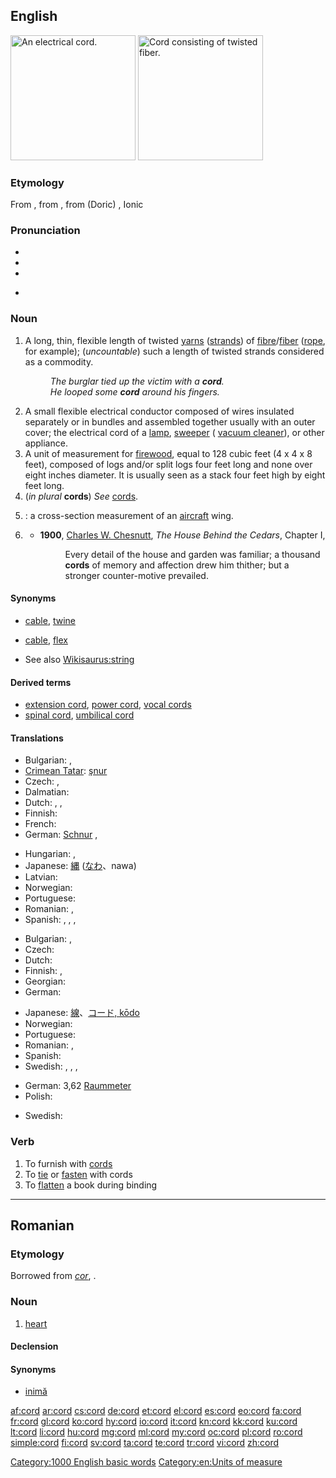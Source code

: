 ==English==
{{wikipedia|dab=cord}}
[[Image:Verlengsnoer (Extension cord).jpg|thumb|200px|right|An electrical cord.]]
[[Image:Rope.jpg|thumb|200px|right|Cord consisting of twisted fiber.]]

===Etymology===
From {{etyl|fro|en}} {{term|corde|lang=fro}}, from {{etyl|la|en}} {{term|chorda||lang=la}}, from {{etyl|grc|en}} (Doric) {{term|χορδά||tr=khorda|lang=grc}}, Ionic {{term|χορδή||tr=khorde|lang=grc|string of gut, the string of a lyre}}

===Pronunciation===
* {{IPA|/kɔː(ɹ)d/}}
* {{audio|en-us-cord.ogg|Audio (US)}}
* {{rhymes|ɔː(r)d}}
* {{homophones|chord|cored|cawed}} {{qualifier|in [[non-rhotic]] accents}}

===Noun===
{{en-noun}}

# A long, thin, flexible length of twisted [[yarns]] ([[strands]]) of [[fibre]]/[[fiber]] ([[rope]], for example); (''uncountable'') such a length of twisted strands considered as a commodity.
#: ''The burglar tied up the victim with a '''cord'''.''
#: ''He looped some '''cord''' around his fingers.''
# A small flexible electrical conductor composed of wires insulated separately or in bundles and assembled together usually with an outer cover; the electrical cord of a [[lamp]], [[sweeper]] ({{US}} [[vacuum cleaner]]), or other appliance.
# A unit of measurement for [[firewood]], equal to 128 cubic feet (4 x 4 x 8 feet), composed of logs and/or split logs four feet long and none over eight inches diameter. It is usually seen as a stack four feet high by eight feet long.<!--Move this to separate pages for "full cord" and "bush cord".  A full cord of stacked firewood in Canada and USA, or colloquially a "bush cord" in Canada, is 8 by 4 by 4 feet (39 m&sup3;).-->
# (''in plural'' '''cords''') ''See'' [[cords]].
# {{misspelling of|chord|nodot=1}}: a cross-section measurement of an [[aircraft]] wing.
# {{figuratively}} {{rfdef|lang=en}}
#* '''1900''', [[w:Charles W. Chesnutt|Charles W. Chesnutt]], ''The House Behind the Cedars'', Chapter I,
#*: Every detail of the house and garden was familiar; a thousand '''cords''' of memory and affection drew him thither; but a stronger counter-motive prevailed.

====Synonyms====
* {{sense|length of twisted strands}} [[cable]], [[twine]]
* {{sense|wires surrounded by an insulating coating, used to supply electricity}} [[cable]], [[flex]]
* See also [[Wikisaurus:string]]

====Derived terms====
* [[extension cord]], [[power cord]], [[vocal cords]]
* [[spinal cord]], [[umbilical cord]]

====Translations====
{{trans-top|length of twisted strands}}
* Bulgarian: {{t+|bg|връв|m}},  {{t+|bg|канап|m}}
* [[Crimean Tatar]]: [[şnur]]
* Czech: {{t-|cs|provaz|m}}, {{t-|cs|šňůra|f}}
* Dalmatian: {{tø|dlm|canapial|f}}
* Dutch: {{t+|nl|touw|n}}, {{t+|nl|koord|f}}, {{t+|nl|zeel|n}}
* Finnish: {{t+|fi|naru}}
* French: {{t+|fr|corde|f}}
* German: [[Schnur]] {{f}}, {{t-|de|Kordel|f}}
{{trans-mid}}
* Hungarian: {{t+|hu|zsinór}}, {{t|hu|fonal}}
* Japanese: [[縄]] ([[なわ]]、nawa)
* Latvian: {{t|lv|virve|f}}
* Norwegian: {{t+|no|tau|n}}
* Portuguese: {{t+|pt|corda|f}}
* Romanian: {{t+|ro|cordon}},  {{t-|ro|coardă|f}}
* Spanish: {{t+|es|cuerda|f}},  {{t+|es|cable|m}},  {{t+|es|hilo|m}},  {{t-|es|cordón|m}}
{{trans-bottom}}

{{trans-top|wires surrounded by a coating, used to supply electricity}}
* Bulgarian: {{t-|bg|кабел|m}},  {{t|bg|шнур|m}}
* Czech: {{t-|cs|šňůra|f}}
* Dutch: {{t+|nl|kabel|n}}
* Finnish: {{t+|fi|johto}}, {{t|fi|piuha}}
* Georgian: {{t|ka|თოკი|tr=toki|sc=Geor}}
* German: {{t+|de|Kabel|n}}
{{trans-mid}}
* Japanese: [[線]]、[[コード, kōdo]]
* Norwegian: {{t-|no|ledning|m+f}}
* Portuguese: {{t+|pt|cabo|m}}
* Romanian: {{t+|ro|cordon|n}},  {{t-|ro|cablu|n}}
* Spanish: {{t+|es|cable|m}}
* Swedish: {{t|sv|sladd}}, {{t|sv|ledning}}, {{t|sv|kabel}}, {{t|sv|tråd}}
{{trans-bottom}}

{{trans-top|unit of measurement for firewood}}
* German: 3,62 [[Raummeter]] {{m}}
* Polish: {{t+|pl|sąg|m}}
{{trans-mid}}
* Swedish: {{t|sv|famn}}
{{trans-bottom}}

{{checktrans-top}}
{{trans-bottom}}

===Verb===
{{en-verb}}

# To furnish with [[cord]]s
# To [[tie]] or [[fasten]] with cords
# To [[flatten]] a book during binding

[[Category:1000 English basic words]]
[[Category:en:Units of measure]]

----

==Romanian==

===Etymology===
Borrowed from {{etyl|la|ro}} ''[[cor#Latin|cor]]'', {{term|cordis|lang=la}}.

===Noun===
{{ro-noun|m|corduri}}

# {{anatomy|lang=ro}} [[heart]]

====Declension====
{{ro-noun-n|pl=corduri|def=cordul}}

====Synonyms====
* [[inimă]]

[[af:cord]]
[[ar:cord]]
[[cs:cord]]
[[de:cord]]
[[et:cord]]
[[el:cord]]
[[es:cord]]
[[eo:cord]]
[[fa:cord]]
[[fr:cord]]
[[gl:cord]]
[[ko:cord]]
[[hy:cord]]
[[io:cord]]
[[it:cord]]
[[kn:cord]]
[[kk:cord]]
[[ku:cord]]
[[lt:cord]]
[[li:cord]]
[[hu:cord]]
[[mg:cord]]
[[ml:cord]]
[[my:cord]]
[[oc:cord]]
[[pl:cord]]
[[ro:cord]]
[[simple:cord]]
[[fi:cord]]
[[sv:cord]]
[[ta:cord]]
[[te:cord]]
[[tr:cord]]
[[vi:cord]]
[[zh:cord]]